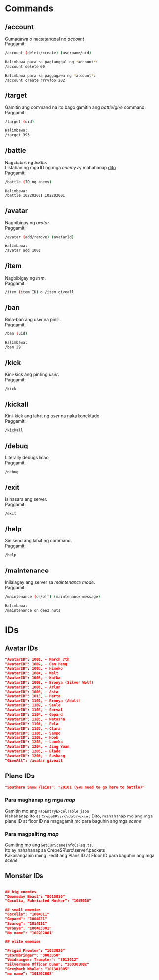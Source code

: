 # Commands

## /account
Gumagawa o nagtatanggal ng *account*\
Paggamit:
```sh
/account (delete/create) (username/uid)

Halimbawa para sa pagtanggal ng *account*:
/account delete 60

Halimbawa para sa paggagawa ng *account*:
/account create rrryfoo 202
```

## /target
Gamitin ang command na ito bago gamitin ang *battle/give* command.
Paggamit:
```sh
/target (uid)

Halimbawa:
/target 393
```
## /battle
Nagstatart ng *battle*.\
Listahan ng mga ID ng mga *enemy* ay mahahanap [dito](./cmds/#monster-ids)\
Paggamit:
```sh
/battle (ID ng enemy)

Halimbawa:
/battle 102202001 102202001
```

## /avatar
Nagbibigay ng *avatar*.\
Paggamit:
```sh
/avatar (add/remove) (avatarId)

Halimbawa:
/avatar add 1001
```
## /item
Nagbibigay ng *item*.\
Paggamit:
```sh
/item (item ID) o /item giveall
```

## /ban
Bina-ban ang user na pinili.\
Paggamit:
```sh
/ban (uid)

Halimbawa:
/ban 29
```

## /kick
Kini-kick ang piniling *user*.\
Paggamit:
```sh
/kick
```

## /kickall
Kini-kick ang lahat ng *user* na naka konektado.\
Paggamit:
```sh
/kickall
```

## /debug
Literally debugs lmao\
Paggamit:
```sh
/debug
```
## /exit
Isinasara ang server.\
Paggamit:
```sh
/exit
```

## /help
Sinisend ang lahat ng command.\
Paggamit:
```sh
/help
```

## /maintenance
Inilalagay ang server sa *maintenance mode*.\
Paggamit:
```sh
/maintenance (on/off) (maintenance message)

Halimbawa:
/maintenance on deez nuts
```

# IDs
## Avatar IDs
```json
"AvatarID": 1001, - March 7th
"AvatarID": 1002, - Dan Heng
"AvatarID": 1003, - Himeko
"AvatarID": 1004, - Welt
"AvatarID": 1005, - Kafka
"AvatarID": 1006, - Bronya (Silver Wolf)
"AvatarID": 1008, - Arlan
"AvatarID": 1009, - Asta
"AvatarID": 1013, - Herta
"AvatarID": 1101, - Bronya (Adult)
"AvatarID": 1102, - Seele
"AvatarID": 1103, - Serval
"AvatarID": 1104, - Gepard
"AvatarID": 1105, - Natasha
"AvatarID": 1106, - Pela
"AvatarID": 1107, - Clara
"AvatarID": 1108, - Sampo
"AvatarID": 1109, - Hook
"AvatarID": 1203, - Luocha
"AvatarID": 1204, - Jing Yuan
"AvatarID": 1205, - Blade
"AvatarID": 1206, - Sushang
"GiveAll": /avatar giveall
```

## Plane IDs
```json
"Southern Snow Plains": "20101 (you need to go here to battle)"
```
### Para maghanap ng mga *map*
Gamitin mo ang `MapEntryExcelTable.json`\
Nahahanap ito sa `CrepeSR\src\data\excel`
Dito, mahahanap mo ang mga plane ID at floor ID na magagamit mo para baguhin ang mga *scene*

### Para magpalit ng *map*
Gamiting mo ang `GetCurSceneInfoCsReq.ts`.\
Ito ay nahahanap sa CrepeSR\src\server\packets\
Kakailanganin mong i-edit ang Plane ID at Floor ID para baguhin ang mga *scene*


## Monster IDs
```json

## big enemies
"Doomsday Beast": "8015010"
"Cocolia, Fabricated Mother": "1005010"

## small enemies
"Cocolia": "1004011"
"Gepard": "1004021"
"Svarog": "1014011"
"Bronya": "100403001"
"No name": "102202001"

## elite enemies

"Frigid Prowler": "1023020"
"Stormbringer": "8003050"
"Voidranger: Trampler": "8013012"
"Silvermane Officer Dunn": "100301002"
"Greyback Whale": "101301005"
"no name": "101302003"
```